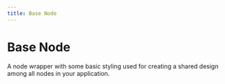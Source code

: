 ```yaml
---
title: Base Node
---
```




# Base Node

A node wrapper with some basic styling used for creating a shared design among all nodes in your application.

<UiComponentViewer />
